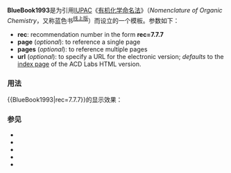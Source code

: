<includeonly><!-- 在這裡加入模板的保護標識 --></includeonly><noinclude>{{Documentation subpage}}</noinclude>
<!-- 在本行下編輯模板說明 -->
'''BlueBook1993'''是为引用[[IUPAC]]《[[有机化学命名法]]》（''Nomenclature of Organic Chemistry''，又称蓝色书<sup>[http://bluebook.iupac.org/ 线上版]</sup>）而设立的一个模板。参数如下：
*'''rec''': recommendation number in the form '''rec=7.7.7'''
*'''page''' (''optional''): to reference a single page
*'''pages''' (''optional''): to reference multiple pages
*'''url''' (''optional''): to specify a URL for the electronic version; ''defaults'' to the [http://www.acdlabs.com/iupac/nomenclature/ index page] of the ACD Labs HTML version.

=== 用法===
<nowiki>{{BlueBook1993|rec=7.7.7}}</nowiki>的显示效果：
:{{BlueBook1993|rec=7.7.7}}

=== 参见 ===
*{{tl|BlueBook1979}}
*{{tl|BlueBook2004}}
*{{tl|GoldBookRef}}
*{{tl|GreenBookRef}}
*{{tl|RedBookRef}}

<includeonly>
[[Category:化学引用模板|{{PAGENAME}}]]
</includeonly>